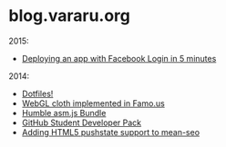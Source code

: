 # blog.vararu.org

2015:

- [Deploying an app with Facebook Login in 5 minutes](/meteor-sso)

2014:

- [Dotfiles!](/dotfiles)
- [WebGL cloth implemented in Famo.us](/famous-cloth)
- [Humble asm.js Bundle](/humble-asm)
- [GitHub Student Developer Pack](/github-pack)
- [Adding HTML5 pushstate support to mean-seo](/mean-seo)
